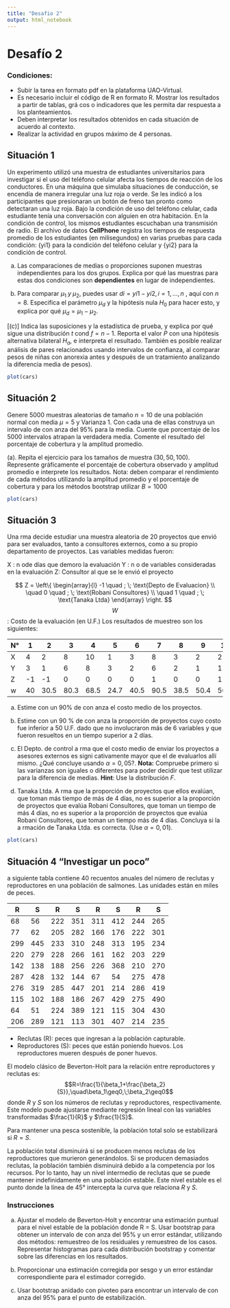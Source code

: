```yaml
---
title: "Desafio 2"
output: html_notebook
---
```


# Desafío 2

### Condiciones:

*   Subir la tarea en formato pdf en la plataforma UAO-Virtual.
*   Es necesario incluir el código de R en formato R. Mostrar los resultados a partir de tablas, grá cos o indicadores que les permita dar respuesta a los planteamientos.
*   Deben interpretar los resultados obtenidos en cada situación de acuerdo al contexto.
*   Realizar la actividad en grupos máximo de 4 personas.

## Situación 1

Un experimento utilizó una muestra de estudiantes universitarios para investigar si el uso del teléfono celular afecta los tiempos de reacción de los conductores. En una máquina que simulaba situaciones de conducción, se encendía de manera irregular una luz roja o verde. Se les indicó a los participantes que presionaran un botón de freno tan pronto como detectaran una luz roja. Bajo la condición de uso del teléfono celular, cada estudiante tenía una conversación con alguien en otra habitación. En la condición de control, los mismos estudiantes escuchaban una transmisión de radio. El
archivo de datos **CellPhone** registra los tiempos de respuesta promedio de los estudiantes (en milisegundos) en varias pruebas para cada condición: {yi1} para la condición del teléfono celular y {yi2} para la condición de control.

(a)   Las comparaciones de medias o proporciones suponen muestras independientes para los dos grupos. Explica por qué las muestras para estas dos condiciones son **dependientes** en lugar de independientes.

(b)   Para comparar $\mu_1 \; y \; \mu_2$, puedes usar ${di = yi1 − yi2, i = 1,…, n}$ , aquí con $n = 8$. Especifica el parámetro $\mu_d$ y la hipótesis nula $H_0$ para hacer esto, y explica por qué $\mu_d = \mu_1-\mu_2$.

[(c)] Indica las suposiciones y la estadística de prueba, y explica por qué sigue una distribución $t$ cond $f = n − 1.$ Reporta el valor $P$ con una hipótesis alternativa bilateral
$H_a$, e interpreta el resultado. También es posible realizar análisis de pares relacionados usando intervalos de confianza, al comparar pesos de niñas con anorexia antes y después de un tratamiento analizando la diferencia media de pesos). 

```r
plot(cars)
```


## Situación 2

Genere $5000$ muestras aleatorias de tamaño $n = 10$ de una población normal con media $\mu = 5$ y Varianza 1. Con cada una de ellas construya un intervalo de con anza del $95$% para la media. Cuente que porcentaje de los $5000$ intervalos atrapan la verdadera media. Comente el resultado del porcentaje de cobertura y la amplitud promedio.

(a).  Repita el ejercicio para los tamaños de muestra $(30, 50, 100)$. Represente gráficamente el porcentaje de cobertura observado y amplitud promedio e interprete los resultados. Nota: deben comparar el rendimiento de cada métodos utilizando la amplitud promedio y el porcentaje de cobertura y para los métodos bootstrap utilizar $B = 1000$

```r
plot(cars)
```

## Situación 3

Una rma decide estudiar una muestra aleatoria de $20$ proyectos que envió para ser evaluados, tanto a consultores externos, como a su propio departamento de proyectos. Las variables medidas fueron:

X : n ode días que demoro la evaluación
Y : n o de variables consideradas en la evaluación
Z: Consultor al que se le envió el proyecto

$$
Z = \left\{
\begin{array}{l}
-1 \quad  ; \; \text{Depto de Evaluacion} \\
\quad 0 \quad  ; \; \text{Robani Consultores} \\
\quad 1 \quad  ; \; \text{Tanaka Ltda}
\end{array}
\right.
$$
$$W$$: Costo de la evaluación (en U.F.)
Los resultados de muestreo son los siguientes:

| N° | 1   | 2    | 3    | 4    | 5    | 6    | 7    | 8    | 9    | 10   | 11   | 12   | 13   | 14   | 15   | 16   | 17   | 18   | 19   | 20   |
|----|-----|------|------|------|------|------|------|------|------|------|------|------|------|------|------|------|------|------|------|------|
| X  | 4   | 2    | 8    | 10   | 1    | 3    | 8    | 3    | 2    | 2    | 4    | 4    | 5    | 6    | 7    | 2    | 1    | 3    | 4    | 9    |
| Y  | 3   | 1    | 6    | 8    | 3    | 2    | 6    | 2    | 1    | 1    | 4    | 4    | 4    | 7    | 10   | 3    | 2    | 4    | 5    | 10   |
| Z  | -1  | -1   | 0    | 0    | 0    | 0    | 1    | 0    | 0    | 1    | -1   | -1   | 0    | 1    | 1    | -1   | -1   | 0    | 1    | -1   |
| w  | 40  | 30.5 | 80.3 | 68.5 | 24.7 | 40.5 | 90.5 | 38.5 | 50.4 | 50.2 | 60.1 | 60.8 | 70.9 | 80   | 90   | 30   | 27   | 40   | 50   | 40   |

(a) Estime con un 90% de con anza el costo medio de los proyectos.

(b) Estime con un 90 % de con anza la proporción de proyectos cuyo costo fue inferior a 50 U.F. dado que no involucraron más de 6 variables y que fueron resueltos en un tiempo superior a 2 días.

(c) El Depto. de control a rma que el costo medio de enviar los proyectos a asesores externos es signi cativamente mayor que el de evaluarlos allí mismo. ¿Qué concluye usando $\alpha = 0,05$?. **Nota:** Compruebe primero si las varianzas son iguales o diferentes para poder decidir que test utilizar para la diferencia de medias. **Hint**: Use la distribución $F$.

(d) Tanaka Ltda. A rma que la proporción de proyectos que ellos evalúan, que toman más tiempo de más de 4 días, no es superior a la proporción de proyectos que evalúa Robani Consultores, que toman un tiempo de más 4 días, no es superior a la proporción de proyectos que evalúa Robani Consultores, que toman un tiempo más de 4 días. Concluya si la a rmación de Tanaka Ltda. es correcta. (Use $\alpha = 0,01$).

```r
plot(cars)
```

## Situación 4 “Investigar un poco”

a siguiente tabla contiene 40 recuentos anuales del número de reclutas y reproductores en una población de salmones. Las unidades están en miles de peces.

| R   | S   | R   | S   | R   | S   | R   | S   |
|-----|-----|-----|-----|-----|-----|-----|-----|
| 68  | 56  | 222 | 351 | 311 | 412 | 244 | 265 |
| 77  | 62  | 205 | 282 | 166 | 176 | 222 | 301 |
| 299 | 445 | 233 | 310 | 248 | 313 | 195 | 234 |
| 220 | 279 | 228 | 266 | 161 | 162 | 203 | 229 |
| 142 | 138 | 188 | 256 | 226 | 368 | 210 | 270 |
| 287 | 428 | 132 | 144 | 67  | 54  | 275 | 478 |
| 276 | 319 | 285 | 447 | 201 | 214 | 286 | 419 |
| 115 | 102 | 188 | 186 | 267 | 429 | 275 | 490 |
| 64  | 51  | 224 | 389 | 121 | 115 | 304 | 430 |
| 206 | 289 | 121 | 113 | 301 | 407 | 214 | 235 |

* Reclutas (R): peces que ingresan a la población capturable.
* Reproductores (S): peces que están poniendo huevos. Los reproductores mueren después de poner huevos.

El modelo clásico de Beverton-Holt para la relación entre reproductores y reclutas es:$$R=\frac{1}{\beta_1+\frac{\beta_2}{S}},\quad\beta_1\geq0,\;\beta_2\geq0$$
donde $R$ y $S$ son los números de reclutas y reproductores, respectivamente. Este modelo puede ajustarse mediante regresión lineal con las variables transformadas $\frac{1}{R}$ y $\frac{1}{S}$.

Para mantener una pesca sostenible, la población total solo se estabilizará si $R = S$.

La población total disminuirá si se producen menos reclutas de los reproductores que murieron generándolos. Si se producen demasiados reclutas, la población también disminuirá debido a la competencia por los recursos. Por lo tanto, hay un nivel intermedio de reclutas que se puede mantener indefinidamente en una población estable. Este nivel estable es el punto donde la línea de 45° intercepta la curva que relaciona $R$ y $S$.

### Instrucciones

(a) Ajustar el modelo de Beverton-Holt y encontrar una estimación puntual para el nivel estable de la población donde R = S. Usar bootstrap para obtener un intervalo de con anza del 95% y un error estándar, utilizando dos métodos: remuestreo de los residuales y remuestreo de los casos. Representar histogramas para cada distribución bootstrap y comentar sobre las diferencias en los resultados.

(b) Proporcionar una estimación corregida por sesgo y un error estándar correspondiente para el estimador corregido.

(c) Usar bootstrap anidado con pivoteo para encontrar un intervalo de con anza del 95% para el punto de estabilización.